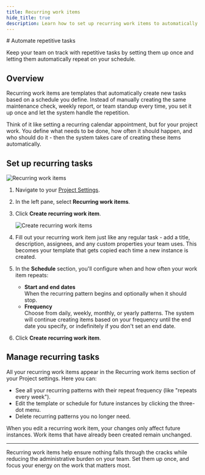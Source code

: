 ```yaml
---
title: Recurring work items
hide_title: true
description: Learn how to set up recurring work items to automatically create repetitive tasks, maintenance schedules, and routine work on a predefined schedule.
---
```



<div className="tag-wrapper">
  # Automate repetitive tasks
  <Tags tags={[{ name: "Business", link: "https://plane.so/pricing", additionalClass: "business" }]} />
</div>

Keep your team on track with repetitive tasks by setting them up once and letting them automatically repeat on your schedule.

## Overview

Recurring work items are templates that automatically create new tasks based on a schedule you define. Instead of manually creating the same maintenance check, weekly report, or team standup every time, you set it up once and let the system handle the repetition.

Think of it like setting a recurring calendar appointment, but for your project work. You define what needs to be done, how often it should happen, and who should do it - then the system takes care of creating these items automatically.

## Set up recurring tasks

![Recurring work items](https://media.docs.plane.so/projects/recurring-work-items.webp#center)

1. Navigate to your [Project Settings](/core-concepts/projects/overview#project-settings).

2. In the left pane, select **Recurring work items**.

3. Click **Create recurring work item**.

    ![Create recurring work items](https://media.docs.plane.so/projects/create-recurring-work-items.webp#center)

4. Fill out your recurring work item just like any regular task - add a title, description, assignees, and any custom properties your team uses. This becomes your template that gets copied each time a new instance is created.

5. In the **Schedule** section, you'll configure when and how often your work item repeats:

   - **Start and end dates**  
   When the recurring pattern begins and optionally when it should stop.
   - **Frequency**  
   Choose from daily, weekly, monthly, or yearly patterns. The system will continue creating items based on your frequency until the end date you specify, or indefinitely if you don't set an end date.

6. Click **Create recurring work item**.

## Manage recurring tasks

All your recurring work items appear in the Recurring work items section of your Project settings. Here you can:

- See all your recurring patterns with their repeat frequency (like "repeats every week").
- Edit the template or schedule for future instances by clicking the three-dot menu.
- Delete recurring patterns you no longer need.

When you edit a recurring work item, your changes only affect future instances. Work items that have already been created remain unchanged.

---

Recurring work items help ensure nothing falls through the cracks while reducing the administrative burden on your team. Set them up once, and focus your energy on the work that matters most.